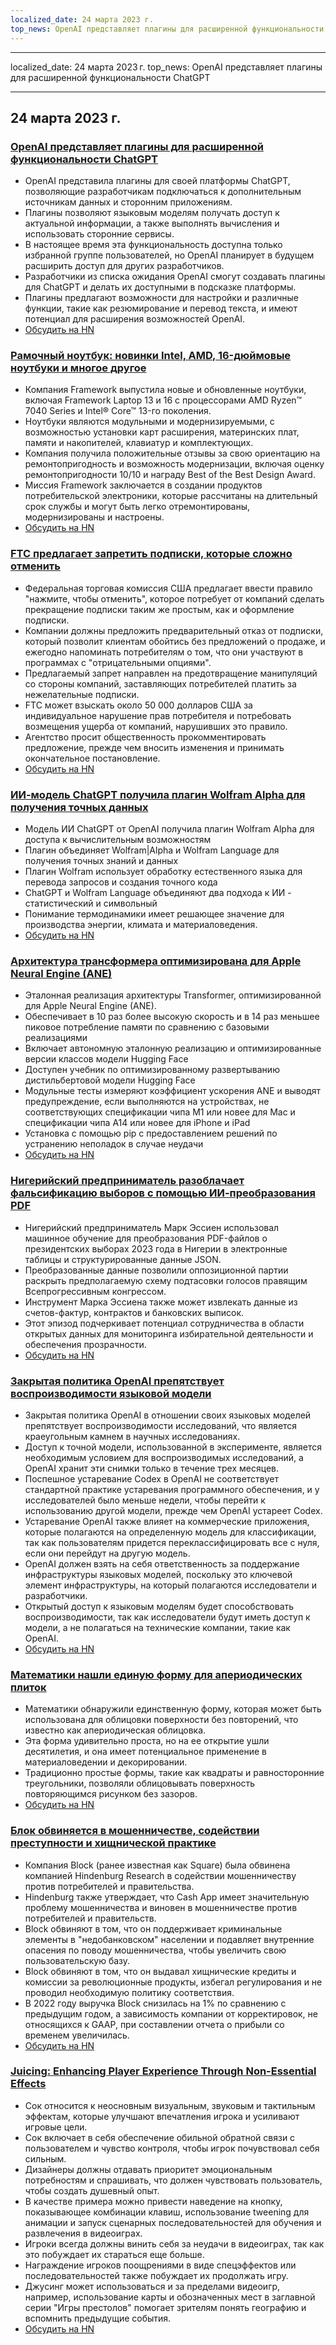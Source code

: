 ```yaml
---
localized_date: 24 марта 2023 г.
top_news: OpenAI представляет плагины для расширенной функциональности ChatGPT
---
```


---

localized_date: 24 марта 2023 г.
top_news: OpenAI представляет плагины для расширенной функциональности ChatGPT

---



<CallToAction />

<Steps>

## 24 марта 2023 г.

### [OpenAI представляет плагины для расширенной функциональности ChatGPT](https://openai.com/blog/chatgpt-plugins)

- OpenAI представила плагины для своей платформы ChatGPT, позволяющие разработчикам подключаться к дополнительным источникам данных и сторонним приложениям.
- Плагины позволяют языковым моделям получать доступ к актуальной информации, а также выполнять вычисления и использовать сторонние сервисы.
- В настоящее время эта функциональность доступна только избранной группе пользователей, но OpenAI планирует в будущем расширить доступ для других разработчиков.
- Разработчики из списка ожидания OpenAI смогут создавать плагины для ChatGPT и делать их доступными в подсказке платформы.
- Плагины предлагают возможности для настройки и различные функции, такие как резюмирование и перевод текста, и имеют потенциал для расширения возможностей OpenAI.
- [Обсудить на HN](http://news.ycombinator.com/item?id=35277677)

### [Рамочный ноутбук: новинки Intel, AMD, 16-дюймовые ноутбуки и многое другое](https://frame.work/)

- Компания Framework выпустила новые и обновленные ноутбуки, включая Framework Laptop 13 и 16 с процессорами AMD Ryzen™ 7040 Series и Intel® Core™ 13-го поколения.
- Ноутбуки являются модульными и модернизируемыми, с возможностью установки карт расширения, материнских плат, памяти и накопителей, клавиатур и комплектующих.
- Компания получила положительные отзывы за свою ориентацию на ремонтопригодность и возможность модернизации, включая оценку ремонтопригодности 10/10 и награду Best of the Best Design Award.
- Миссия Framework заключается в создании продуктов потребительской электроники, которые рассчитаны на длительный срок службы и могут быть легко отремонтированы, модернизированы и настроены.
- [Обсудить на HN](http://news.ycombinator.com/item?id=35277660)

### [FTC предлагает запретить подписки, которые сложно отменить](https://www.theverge.com/2023/3/23/23652373/ftc-click-to-cancel-subscription-service-dark-patterns-ban)

- Федеральная торговая комиссия США предлагает ввести правило "нажмите, чтобы отменить", которое потребует от компаний сделать прекращение подписки таким же простым, как и оформление подписки.
- Компании должны предложить предварительный отказ от подписки, который позволит клиентам обойтись без предложений о продаже, и ежегодно напоминать потребителям о том, что они участвуют в программах с "отрицательными опциями".
- Предлагаемый запрет направлен на предотвращение манипуляций со стороны компаний, заставляющих потребителей платить за нежелательные подписки.
- FTC может взыскать около 50 000 долларов США за индивидуальное нарушение прав потребителя и потребовать возмещения ущерба от компаний, нарушивших это правило.
- Агентство просит общественность прокомментировать предложение, прежде чем вносить изменения и принимать окончательное постановление.
- [Обсудить на HN](http://news.ycombinator.com/item?id=35274519)

### [ИИ-модель ChatGPT получила плагин Wolfram Alpha для получения точных данных](https://writings.stephenwolfram.com/2023/03/chatgpt-gets-its-wolfram-superpowers/)

- Модель ИИ ChatGPT от OpenAI получила плагин Wolfram Alpha для доступа к вычислительным возможностям
- Плагин объединяет Wolfram|Alpha и Wolfram Language для получения точных знаний и данных
- Плагин Wolfram использует обработку естественного языка для перевода запросов и создания точного кода
- ChatGPT и Wolfram Language объединяют два подхода к ИИ - статистический и символьный
- Понимание термодинамики имеет решающее значение для производства энергии, климата и материаловедения.
- [Обсудить на HN](http://news.ycombinator.com/item?id=35277925)

### [Архитектура трансформера оптимизирована для Apple Neural Engine (ANE)](https://github.com/apple/ml-ane-transformers)

- Эталонная реализация архитектуры Transformer, оптимизированной для Apple Neural Engine (ANE).
- Обеспечивает в 10 раз более высокую скорость и в 14 раз меньшее пиковое потребление памяти по сравнению с базовыми реализациями
- Включает автономную эталонную реализацию и оптимизированные версии классов модели Hugging Face
- Доступен учебник по оптимизированному развертыванию дистильбертовой модели Hugging Face
- Модульные тесты измеряют коэффициент ускорения ANE и выводят предупреждение, если выполняются на устройствах, не соответствующих спецификации чипа M1 или новее для Mac и спецификации чипа A14 или новее для iPhone и iPad
- Установка с помощью pip с предоставлением решений по устранению неполадок в случае неудачи
- [Обсудить на HN](http://news.ycombinator.com/item?id=35282325)

### [Нигерийский предприниматель разоблачает фальсификацию выборов с помощью ИИ-преобразования PDF](https://markessien.com/posts/drama_of_transcription/)

- Нигерийский предприниматель Марк Эссиен использовал машинное обучение для преобразования PDF-файлов о президентских выборах 2023 года в Нигерии в электронные таблицы и структурированные данные JSON.
- Преобразованные данные позволили оппозиционной партии раскрыть предполагаемую схему подтасовки голосов правящим Всепрогрессивным конгрессом.
- Инструмент Марка Эссиена также может извлекать данные из счетов-фактур, контрактов и банковских выписок.
- Этот эпизод подчеркивает потенциал сотрудничества в области открытых данных для мониторинга избирательной деятельности и обеспечения прозрачности.
- [Обсудить на HN](http://news.ycombinator.com/item?id=35272227)

### [Закрытая политика OpenAI препятствует воспроизводимости языковой модели](https://aisnakeoil.substack.com/p/openais-policies-hinder-reproducible)

- Закрытая политика OpenAI в отношении своих языковых моделей препятствует воспроизводимости исследований, что является краеугольным камнем в научных исследованиях.
- Доступ к точной модели, использованной в эксперименте, является необходимым условием для воспроизводимых исследований, а OpenAI хранит эти снимки только в течение трех месяцев.
- Поспешное устаревание Codex в OpenAI не соответствует стандартной практике устаревания программного обеспечения, и у исследователей было меньше недели, чтобы перейти к использованию другой модели, прежде чем OpenAI устареет Codex.
- Устаревание OpenAI также влияет на коммерческие приложения, которые полагаются на определенную модель для классификации, так как пользователям придется переклассифицировать все с нуля, если они перейдут на другую модель.
- OpenAI должен взять на себя ответственность за поддержание инфраструктуры языковых моделей, поскольку это ключевой элемент инфраструктуры, на который полагаются исследователи и разработчики.
- Открытый доступ к языковым моделям будет способствовать воспроизводимости, так как исследователи будут иметь доступ к модели, а не полагаться на технические компании, такие как OpenAI.
- [Обсудить на HN](http://news.ycombinator.com/item?id=35269304)

### [Математики нашли единую форму для апериодических плиток](https://www.newscientist.com/article/2365363-mathematicians-discover-shape-that-can-tile-a-wall-and-never-repeat/)

- Математики обнаружили единственную форму, которая может быть использована для облицовки поверхности без повторений, что известно как апериодическая облицовка.
- Эта форма удивительно проста, но на ее открытие ушли десятилетия, и она имеет потенциальное применение в материаловедении и декорировании.
- Традиционно простые формы, такие как квадраты и равносторонние треугольники, позволяли облицовывать поверхность повторяющимся рисунком без зазоров.
- [Обсудить на HN](http://news.ycombinator.com/item?id=35273707)

### [Блок обвиняется в мошенничестве, содействии преступности и хищнической практике](https://hindenburgresearch.com/block/)

- Компания Block (ранее известная как Square) была обвинена компанией Hindenburg Research в содействии мошенничеству против потребителей и правительства.
- Hindenburg также утверждает, что Cash App имеет значительную проблему мошенничества и виновен в мошенничестве против потребителей и правительств.
- Block обвиняют в том, что он поддерживает криминальные элементы в "недобанковском" населении и подавляет внутренние опасения по поводу мошенничества, чтобы увеличить свою пользовательскую базу.
- Block обвиняют в том, что он выдавал хищнические кредиты и комиссии за революционные продукты, избегал регулирования и не проводил необходимую политику соответствия.
- В 2022 году выручка Block снизилась на 1% по сравнению с предыдущим годом, а зависимость компании от корректировок, не относящихся к GAAP, при составлении отчета о прибыли со временем увеличилась.
- [Обсудить на HN](http://news.ycombinator.com/item?id=35273782)

### [Juicing: Enhancing Player Experience Through Non-Essential Effects](https://garden.bradwoods.io/notes/design/juice)

- Сок относится к неосновным визуальным, звуковым и тактильным эффектам, которые улучшают впечатления игрока и усиливают игровые цели.
- Сок включает в себя обеспечение обильной обратной связи с пользователем и чувство контроля, чтобы игрок почувствовал себя сильным.
- Дизайнеры должны отдавать приоритет эмоциональным потребностям и спрашивать, что должен чувствовать пользователь, чтобы создать душевный опыт.
- В качестве примера можно привести наведение на кнопку, показывающее комбинации клавиш, использование tweening для анимации и запуск сценарных последовательностей для обучения и развлечения в видеоиграх.
- Игроки всегда должны винить себя за неудачи в видеоиграх, так как это побуждает их стараться еще больше.
- Награждение игроков поощрениями в виде спецэффектов или последовательностей также побуждает их продолжать игру.
- Джусинг может использоваться и за пределами видеоигр, например, использование карты и обозначенных мест в заглавной серии "Игры престолов" помогает зрителям понять географию и вспомнить предыдущие события.
- [Обсудить на HN](http://news.ycombinator.com/item?id=35273139)

</Steps>
